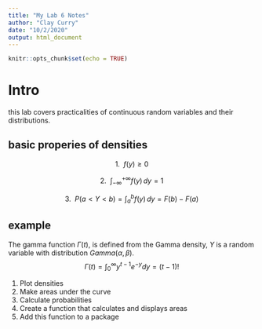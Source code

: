 ---
title: "My Lab 6 Notes"
author: "Clay Curry"
date: "10/2/2020"
output: html_document
---

```{r setup, include=FALSE}
knitr::opts_chunk$set(echo = TRUE)
```

# Intro
this lab covers practicalities of continuous random variables and their distributions.

## basic properies of densities
$$ 
1. \hspace{6pt} f(y) \ge 0
$$

$$ 
2. \hspace{6pt} \int^{+\infty}_{-\infty} f(y)\hspace{2pt}dy=1
$$

$$ 
3. \hspace{6pt} P(a < Y < b)= \int_a^b f(y)\hspace{2pt}dy = F(b)-F(a)
$$

## example

The gamma function $\Gamma(t)$, is defined from the Gamma density, $Y$ is a random variable with distribution $Gamma(\alpha, \beta)$.
$$
\Gamma(t) = \int^{\infty}_0y^{t-1}e^{-y}dy = (t-1)! 
$$

1. Plot densities
2. Make areas under the curve
3. Calculate probabilities
4. Create a function that calculates and displays areas
5. Add this function to a package
